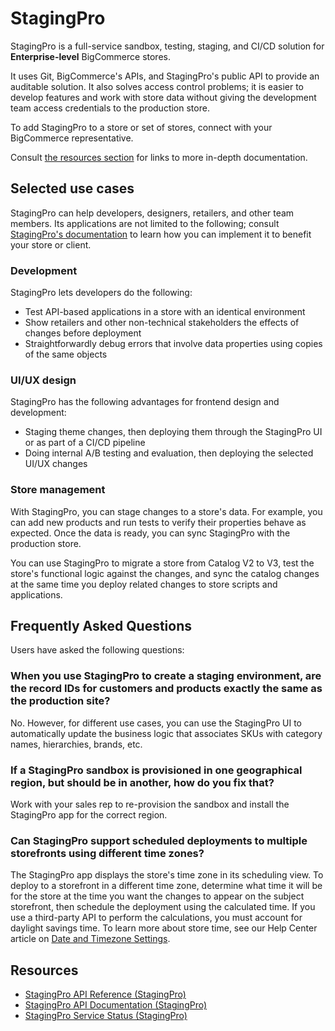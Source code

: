 # StagingPro

StagingPro is a full-service sandbox, testing, staging, and CI/CD solution for **Enterprise-level** BigCommerce stores. 

It uses Git, BigCommerce's APIs, and StagingPro's public API to provide an auditable solution. It also solves access control problems; it is easier to develop features and work with store data without giving the development team access credentials to the production store.

To add StagingPro to a store or set of stores, connect with your BigCommerce representative.

Consult [the resources section](#resources) for links to more in-depth documentation.

## Selected use cases

StagingPro can help developers, designers, retailers, and other team members. Its applications are not limited to the following; consult [StagingPro's documentation](#resources) to learn how you can implement it to benefit your store or client.

### Development

StagingPro lets developers do the following:

* Test API-based applications in a store with an identical environment
* Show retailers and other non-technical stakeholders the effects of changes before deployment
* Straightforwardly debug errors that involve data properties using copies of the same objects


### UI/UX design

StagingPro has the following advantages for frontend design and development:

* Staging theme changes, then deploying them through the StagingPro UI or as part of a CI/CD pipeline
* Doing internal A/B testing and evaluation, then deploying the selected UI/UX changes

### Store management

With StagingPro, you can stage changes to a store's data. For example, you can add new products and run tests to verify their properties behave as expected. Once the data is ready, you can sync StagingPro with the production store.

You can use StagingPro to migrate a store from Catalog V2 to V3, test the store's functional logic against the changes, and sync the catalog changes at the same time you deploy related changes to store scripts and applications.

## Frequently Asked Questions

Users have asked the following questions:

### When you use StagingPro to create a staging environment, are the record IDs for customers and products exactly the same as the production site?

No. However, for different use cases, you can use the StagingPro UI to automatically update the business logic that associates SKUs with category names, hierarchies, brands, etc.

### If a StagingPro sandbox is provisioned in one geographical region, but should be in another, how do you fix that? 

Work with your sales rep to re-provision the sandbox and install the StagingPro app for the correct region.

### Can StagingPro support scheduled deployments to multiple storefronts using different time zones?

The StagingPro app displays the store's time zone in its scheduling view. To deploy to a storefront in a different time zone, determine what time it will be for the store at the time you want the changes to appear on the subject storefront, then schedule the deployment using the calculated time. If you use a third-party API to perform the calculations, you must account for daylight savings time. To learn more about store time, see our Help Center article on [Date and Timezone Settings](https://support.bigcommerce.com/s/article/Date-and-Timezone-Settings).

## Resources

* [StagingPro API Reference (StagingPro)](https://www.apimatic.io/apidocs/stagingpro/v/1_0#/rest/step-by-step-tutorial)
* [StagingPro API Documentation (StagingPro)](https://stagingpro.atlassian.net/wiki/spaces/STAGINGPRO/overview)
* [StagingPro Service Status (StagingPro)](https://monitor.stagingpro.com/)

